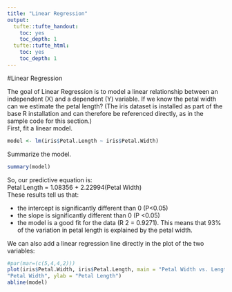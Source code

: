 ---
title: "Linear Regression"
output:
  tufte::tufte_handout:
    toc: yes
    toc_depth: 1
  tufte::tufte_html:
    toc: yes
    toc_depth: 1
---

#Linear Regression

The goal of Linear Regression is to model a linear relationship between an independent (X) and a dependent (Y) variable. If we know the petal width can we estimate the petal length? (The iris dataset is installed as part of the base R installation and can therefore be referenced directly, as in the sample code for this section.)  
\vspace*{1\baselineskip}
First, fit a linear model.  

```{r}
model <- lm(iris$Petal.Length ~ iris$Petal.Width)
```

Summarize the model.

```{r}
summary(model)
```

So, our predictive equation is:  
Petal Length = 1.08356 + 2.22994(Petal Width)  
\vspace*{1\baselineskip}
These results tell us that:  

* the intercept is significantly different than 0 (P<0.05)
* the slope is significantly different than 0 (P <0.05)
* the model is a good fit for the data (R 2 = 0.9271). This means that 93% of the variation in petal length is explained by the petal width.  

We can also add a linear regression line directly in the plot of the two variables:

```{r  fig.width = 4, fig.height = 3, fig.fullwidth = TRUE}
#par(mar=(c(5,4,4,2)))
plot(iris$Petal.Width, iris$Petal.Length, main = "Petal Width vs. Length", xlab =
"Petal Width", ylab = "Petal Length")
abline(model)
```









